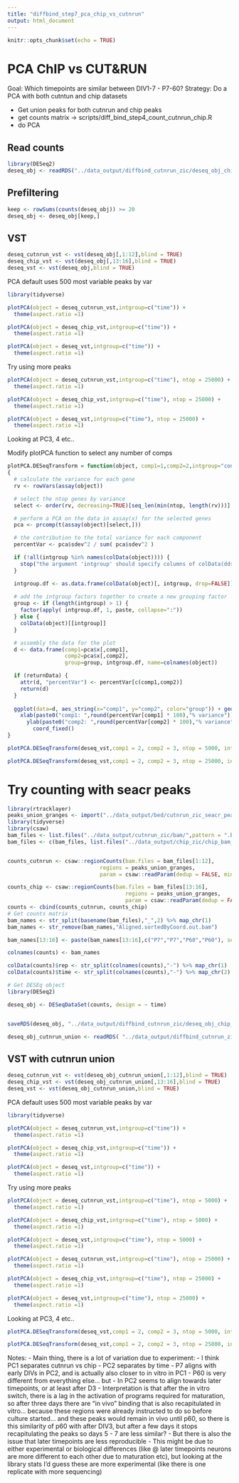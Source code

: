```yaml
---
title: "diffbind_step7_pca_chip_vs_cutnrun"
output: html_document
---
```


```r
knitr::opts_chunk$set(echo = TRUE)
```

# PCA ChIP vs CUT&RUN

Goal: Which timepoints are similar between DIV1-7 - P7-60?
Strategy: Do a PCA with both cutntun and chip datasets

- Get union peaks for both cutnrun and chip peaks
- get counts matrix
-> scripts/diff_bind_step4_count_cutnrun_chip.R
- do PCA

## Read counts

```r
library(DESeq2)
deseq_obj <- readRDS("../data_output/diffbind_cutnrun_zic/deseq_obj_chip_cutnrun.Rds")

```

## Prefiltering
```r
keep <- rowSums(counts(deseq_obj)) >= 20
deseq_obj <- deseq_obj[keep,]

```

## VST
```r
deseq_cutnrun_vst <- vst(deseq_obj[,1:12],blind = TRUE)
deseq_chip_vst <- vst(deseq_obj[,13:16],blind = TRUE)
deseq_vst <- vst(deseq_obj,blind = TRUE)

```

PCA default uses 500 most variable peaks by var
```r
library(tidyverse)

plotPCA(object = deseq_cutnrun_vst,intgroup=c("time")) + 
  theme(aspect.ratio =1)

plotPCA(object = deseq_chip_vst,intgroup=c("time")) + 
  theme(aspect.ratio =1)

plotPCA(object = deseq_vst,intgroup=c("time")) + 
  theme(aspect.ratio =1)

```

Try using more peaks 
```r
plotPCA(object = deseq_cutnrun_vst,intgroup=c("time"), ntop = 25000) + 
  theme(aspect.ratio =1)

plotPCA(object = deseq_chip_vst,intgroup=c("time"), ntop = 25000) + 
  theme(aspect.ratio =1)

plotPCA(object = deseq_vst,intgroup=c("time"), ntop = 25000) + 
  theme(aspect.ratio =1)

```




Looking at PC3, 4 etc..


Modify plotPCA function to select any number of comps
```r
plotPCA.DESeqTransform = function(object, comp1=1,comp2=2,intgroup="condition", ntop=500, returnData=FALSE)
{
  # calculate the variance for each gene
  rv <- rowVars(assay(object))

  # select the ntop genes by variance
  select <- order(rv, decreasing=TRUE)[seq_len(min(ntop, length(rv)))]

  # perform a PCA on the data in assay(x) for the selected genes
  pca <- prcomp(t(assay(object)[select,]))

  # the contribution to the total variance for each component
  percentVar <- pca$sdev^2 / sum( pca$sdev^2 )

  if (!all(intgroup %in% names(colData(object)))) {
    stop("the argument 'intgroup' should specify columns of colData(dds)")
  }

  intgroup.df <- as.data.frame(colData(object)[, intgroup, drop=FALSE])
  
  # add the intgroup factors together to create a new grouping factor
  group <- if (length(intgroup) > 1) {
    factor(apply( intgroup.df, 1, paste, collapse=":"))
  } else {
    colData(object)[[intgroup]]
  }

  # assembly the data for the plot
  d <- data.frame(comp1=pca$x[,comp1],
                  comp2=pca$x[,comp2],
                  group=group, intgroup.df, name=colnames(object))

  if (returnData) {
    attr(d, "percentVar") <- percentVar[c(comp1,comp2)]
    return(d)
  }
  
  ggplot(data=d, aes_string(x="comp1", y="comp2", color="group")) + geom_point(size=3) + 
    xlab(paste0("comp1: ",round(percentVar[comp1] * 100),"% variance")) +
      ylab(paste0("comp2: ",round(percentVar[comp2] * 100),"% variance")) +
        coord_fixed()
}
```

```r
plotPCA.DESeqTransform(deseq_vst,comp1 = 2, comp2 = 3, ntop = 5000, intgroup = "time")

plotPCA.DESeqTransform(deseq_vst,comp1 = 2, comp2 = 3, ntop = 25000, intgroup = "time")
```


# Try counting with seacr peaks 

```r
library(rtracklayer)
peaks_union_granges <- import("../data_output/bed/cutnrun_zic_seacr_peaks_union.bed")
library(tidyverse)
library(csaw)
bam_files <- list.files("../data_output/cutnrun_zic/bam/",pattern = ".bam$",full.names = T)
bam_files <- c(bam_files, list.files("../data_output/chip_zic/chip_bam_melyssa/",pattern = ".bam$",full.names = T))


counts_cutnrun <- csaw::regionCounts(bam.files = bam_files[1:12],
                             regions = peaks_union_granges,
                             param = csaw::readParam(dedup = FALSE, minq = 255,max.frag=1000, pe = "both"))

counts_chip <- csaw::regionCounts(bam.files = bam_files[13:16],
                                     regions = peaks_union_granges,
                                     param = csaw::readParam(dedup = FALSE, minq = 255,max.frag=1000))
counts <- cbind(counts_cutnrun, counts_chip)
# Get counts matrix
bam_names <- str_split(basename(bam_files),"_",2) %>% map_chr(1)
bam_names <- str_remove(bam_names,"Aligned.sortedByCoord.out.bam")

bam_names[13:16] <- paste(bam_names[13:16],c("P7","P7","P60","P60"), sep = "-")

colnames(counts) <- bam_names

colData(counts)$rep <- str_split(colnames(counts),"-") %>% map_chr(1)
colData(counts)$time <- str_split(colnames(counts),"-") %>% map_chr(2)

# Get DESEq object
library(DESeq2)

deseq_obj <- DESeqDataSet(counts, design = ~ time)


saveRDS(deseq_obj, "../data_output/diffbind_cutnrun_zic/deseq_obj_chip_cutnrun_cutnrun_union.Rds")

```

```r
deseq_obj_cutnrun_union <- readRDS( "../data_output/diffbind_cutnrun_zic/deseq_obj_chip_cutnrun_cutnrun_union.Rds")

```

## VST with cutnrun union
```r
deseq_cutnrun_vst <- vst(deseq_obj_cutnrun_union[,1:12],blind = TRUE)
deseq_chip_vst <- vst(deseq_obj_cutnrun_union[,13:16],blind = TRUE)
deseq_vst <- vst(deseq_obj_cutnrun_union,blind = TRUE)

```

PCA default uses 500 most variable peaks by var
```r
library(tidyverse)

plotPCA(object = deseq_cutnrun_vst,intgroup=c("time")) + 
  theme(aspect.ratio =1)

plotPCA(object = deseq_chip_vst,intgroup=c("time")) + 
  theme(aspect.ratio =1)

plotPCA(object = deseq_vst,intgroup=c("time")) + 
  theme(aspect.ratio =1)

```

Try using more peaks 
```r
plotPCA(object = deseq_cutnrun_vst,intgroup=c("time"), ntop = 5000) + 
  theme(aspect.ratio =1)

plotPCA(object = deseq_chip_vst,intgroup=c("time"), ntop = 5000) + 
  theme(aspect.ratio =1)

plotPCA(object = deseq_vst,intgroup=c("time"), ntop = 5000) + 
  theme(aspect.ratio =1)

plotPCA(object = deseq_cutnrun_vst,intgroup=c("time"), ntop = 25000) + 
  theme(aspect.ratio =1)

plotPCA(object = deseq_chip_vst,intgroup=c("time"), ntop = 25000) + 
  theme(aspect.ratio =1)

plotPCA(object = deseq_vst,intgroup=c("time"), ntop = 25000) + 
  theme(aspect.ratio =1)

```


Looking at PC3, 4 etc..

```r
plotPCA.DESeqTransform(deseq_vst,comp1 = 2, comp2 = 3, ntop = 5000, intgroup = "time")

plotPCA.DESeqTransform(deseq_vst,comp1 = 2, comp2 = 3, ntop = 25000, intgroup = "time")
```



Notes: 
- Main thing, there is a lot of variation due to experiment:
- I think PC1 separates cutnrun vs chip
- PC2 separates by time
- P7 aligns with early DIVs in PC2, and is actually also closer to in vitro in PC1
- P60 is very different from everything else... but
- In PC2 seems to align towards later timepoints, or at least after D3 
- Interpretation is that after the in vitro switch, there is a lag in the activation of programs required for maturation, so after three days there are "in vivo" binding that is also recapitulated in vitro... because these regions were already instructed to do so before culture started... and these peaks would remain in vivo until p60, so there is this similarity of p60 with after DIV3,   but after a few days it stops recapitulating the peaks so days 5 - 7 are less similar?
- But there is also the issue that later timepoints are less reproducible
- This might be due to either experimental or biological differences (like @ later timepoints neurons are more different to each other due to maturation etc), but looking at the library stats I'd guess these are more experimental (like there is one replicate with more sequencing)


